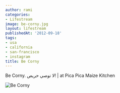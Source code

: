 ```yaml
---
author: rami
categories:
- Lifestream
image: be-corny.jpg
layout: lifestream
publishedAt: '2012-09-18'
tags:
- usa
- california
- san-francisco
- instagram
title: Be Corny
---
```


Be Corny. لا توصي حريص! | at Pica Pica Maize Kitchen

![Be Corny](/assets/images/content/lifestream/be-corny.jpg)
